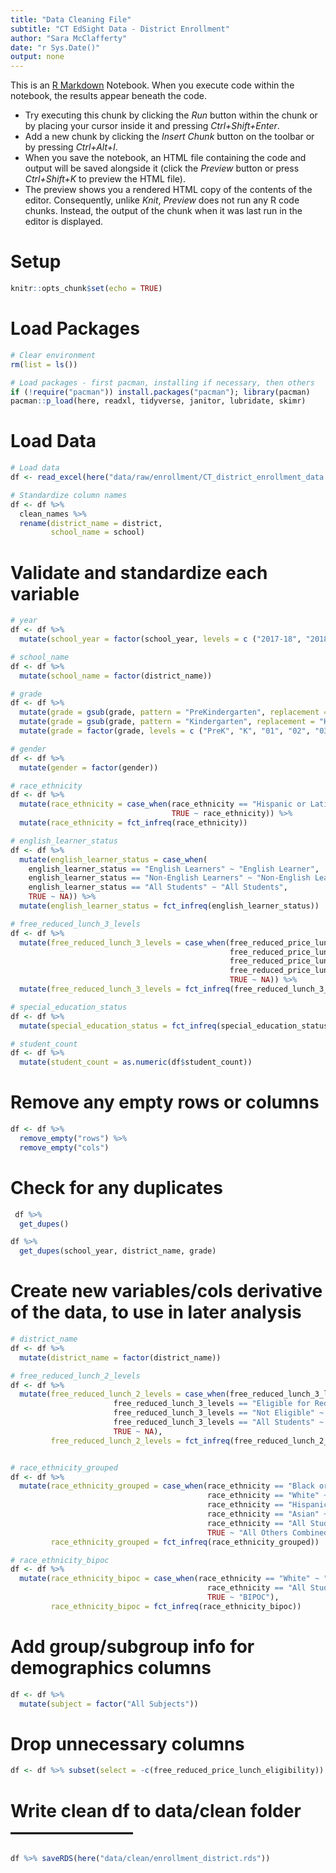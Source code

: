 ```yaml
---
title: "Data Cleaning File"
subtitle: "CT EdSight Data - District Enrollment"
author: "Sara McClafferty"
date: "r Sys.Date()"
output: none
---
```


This is an [R Markdown](http://rmarkdown.rstudio.com) Notebook. When you execute code within the notebook, the results appear beneath the code.

  - Try executing this chunk by clicking the *Run* button within the chunk or by placing your cursor inside it and pressing *Ctrl+Shift+Enter*. 
  - Add a new chunk by clicking the *Insert Chunk* button on the toolbar or by pressing *Ctrl+Alt+I*.
  - When you save the notebook, an HTML file containing the code and output will be saved alongside it (click the *Preview* button or press *Ctrl+Shift+K* to preview the HTML file).
  - The preview shows you a rendered HTML copy of the contents of the editor. Consequently, unlike *Knit*, *Preview* does not run any R code chunks. Instead, the output of the chunk when it was last run in the editor is displayed.


# Setup
```r
knitr::opts_chunk$set(echo = TRUE)
```

# Load Packages
```r
# Clear environment
rm(list = ls())

# Load packages - first pacman, installing if necessary, then others
if (!require("pacman")) install.packages("pacman"); library(pacman)
pacman::p_load(here, readxl, tidyverse, janitor, lubridate, skimr)
```

# Load Data
```r
# Load data
df <- read_excel(here("data/raw/enrollment/CT_district_enrollment_data.xlsx"), sheet = "Enrollment")

# Standardize column names
df <- df %>%
  clean_names %>% 
  rename(district_name = district,
         school_name = school)
```

# Validate and standardize each variable
```r
# year
df <- df %>% 
  mutate(school_year = factor(school_year, levels = c ("2017-18", "2018-19", "2019-20", "2020-21", "2021-22", "2022-23")))

# school_name
df <- df %>% 
  mutate(school_name = factor(district_name))

# grade
df <- df %>%
  mutate(grade = gsub(grade, pattern = "PreKindergarten", replacement = "PreK")) %>%
  mutate(grade = gsub(grade, pattern = "Kindergarten", replacement = "K")) %>% 
  mutate(grade = factor(grade, levels = c ("PreK", "K", "01", "02", "03", "04", "05", "06", "07", "08", "09", "10", "11", "12", "All Grades")))

# gender
df <- df %>% 
  mutate(gender = factor(gender))

# race_ethnicity
df <- df %>%
  mutate(race_ethnicity = case_when(race_ethnicity == "Hispanic or Latino" ~ "Hispanic/Latino of any race",
                                    TRUE ~ race_ethnicity)) %>% 
  mutate(race_ethnicity = fct_infreq(race_ethnicity))

# english_learner_status
df <- df %>%
  mutate(english_learner_status = case_when(
    english_learner_status == "English Learners" ~ "English Learner",
    english_learner_status == "Non-English Learners" ~ "Non-English Learner",
    english_learner_status == "All Students" ~ "All Students",
    TRUE ~ NA)) %>% 
  mutate(english_learner_status = fct_infreq(english_learner_status))

# free_reduced_lunch_3_levels
df <- df %>%
  mutate(free_reduced_lunch_3_levels = case_when(free_reduced_price_lunch_eligibility == "Not Eligible for Free or Reduced-Price Meals" ~ "Not Eligible",
                                                 free_reduced_price_lunch_eligibility == "Eligible for Free Meals" ~ "Eligible for Free Meals",
                                                 free_reduced_price_lunch_eligibility == "Eligible for Reduced-Price Meals" ~ "Eligible for Reduced-Price Meals",
                                                 free_reduced_price_lunch_eligibility == "All Students" ~ "All Students",
                                                 TRUE ~ NA)) %>% 
  mutate(free_reduced_lunch_3_levels = fct_infreq(free_reduced_lunch_3_levels))

# special_education_status
df <- df %>% 
  mutate(special_education_status = fct_infreq(special_education_status))

# student_count
df <- df %>%
  mutate(student_count = as.numeric(df$student_count))
```

# Remove any empty rows or columns
```r
df <- df %>%
  remove_empty("rows") %>% 
  remove_empty("cols")
```

# Check for any duplicates
```r
 df %>%
  get_dupes()

df %>%
  get_dupes(school_year, district_name, grade)
```

# Create new variables/cols derivative of the data, to use in later analysis
```r
# district_name
df <- df %>% 
  mutate(district_name = factor(district_name))

# free_reduced_lunch_2_levels
df <- df %>% 
  mutate(free_reduced_lunch_2_levels = case_when(free_reduced_lunch_3_levels == "Eligible for Free Meals" ~ "Eligible",
                       free_reduced_lunch_3_levels == "Eligible for Reduced-Price Meals" ~ "Eligible",
                       free_reduced_lunch_3_levels == "Not Eligible" ~ "Not Eligible",
                       free_reduced_lunch_3_levels == "All Students" ~ "All Students",
                       TRUE ~ NA),
         free_reduced_lunch_2_levels = fct_infreq(free_reduced_lunch_2_levels))


# race_ethnicity_grouped
df <- df %>%
  mutate(race_ethnicity_grouped = case_when(race_ethnicity == "Black or African American" ~ "Black/African American", 
                                            race_ethnicity == "White" ~ "White", 
                                            race_ethnicity == "Hispanic/Latino of any race" ~ "Hispanic/Latino", 
                                            race_ethnicity == "Asian" ~ "Asian",
                                            race_ethnicity == "All Students" ~ "All Students", 
                                            TRUE ~ "All Others Combined"),
         race_ethnicity_grouped = fct_infreq(race_ethnicity_grouped))

# race_ethnicity_bipoc
df <- df %>%
  mutate(race_ethnicity_bipoc = case_when(race_ethnicity == "White" ~ "White", 
                                            race_ethnicity == "All Students" ~ "All Students", 
                                            TRUE ~ "BIPOC"),
         race_ethnicity_bipoc = fct_infreq(race_ethnicity_bipoc))
```

# Add group/subgroup info for demographics columns
```r
df <- df %>%
  mutate(subject = factor("All Subjects"))
```

# Drop unnecessary columns
```r
df <- df %>% subset(select = -c(free_reduced_price_lunch_eligibility))
```


# Write clean df to data/clean folder ---------------------
```r
df %>% saveRDS(here("data/clean/enrollment_district.rds"))
```
